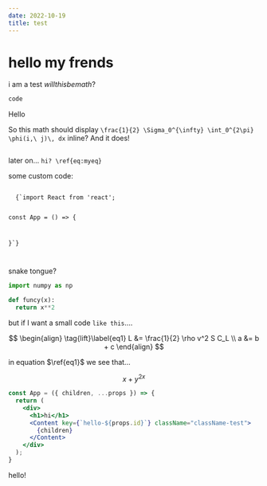 ```yaml
---
date: 2022-10-19
title: test
---
```


# hello my frends

i am a test $will this be math?$

```py
code
```

<div>Hello</div>

So this math should display <Math inline>`\frac{1}{2} \Sigma_0^{\infty} \int_0^{2\pi} \phi(i,\ j)\, dx`</Math> inline? And it does!

<Math>
  `\label{eq:myeq}
  f(x) = \frac{1}{2}`
</Math>

later on... <Math inline> `hi? \ref{eq:myeq}`</Math>

some custom code:

<Code language="js">
  {`import React from 'react';

const App = () => {

}`}

</Code>

snake tongue?

```py
import numpy as np

def funcy(x):
  return x**2
```

but if I want a small code `like this`....

$$
\begin{align}
  \tag{lift}\label{eq1}
  L &= \frac{1}{2} \rho v^2 S C_L \\
  a &= b + c
\end{align}
$$

in equation $\ref{eq1}$ we see that...

$$
\tag{hi} x+y^{2x} \label{tag1}
$$

```jsx
const App = ({ children, ...props }) => {
  return (
    <div>
      <h1>hi</h1>
      <Content key={`hello-${props.id}`} className="className-test">
        {children}
      </Content>
    </div>
  );
}
```

<Note>
  hello!
</Note>
